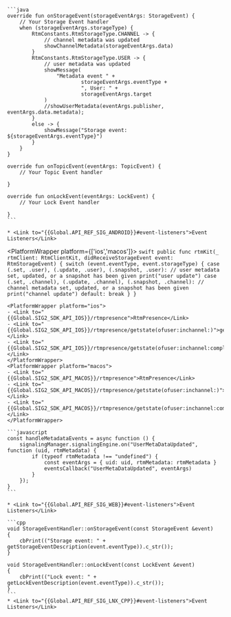 <PlatformWrapper platform='android'>

    ```java
    override fun onStorageEvent(storageEventArgs: StorageEvent) {
        // Your Storage Event handler
        when (storageEventArgs.storageType) {
            RtmConstants.RtmStorageType.CHANNEL -> {
                // channel metadata was updated
                showChannelMetadata(storageEventArgs.data)
            }
            RtmConstants.RtmStorageType.USER -> {
                // user metadata was updated
                showMessage(
                    "Metadata event " +
                            storageEventArgs.eventType +
                            ", User: " +
                            storageEventArgs.target
                )
                //showUserMetadata(eventArgs.publisher, eventArgs.data.metadata);
            }
            else -> {
                showMessage("Storage event: ${storageEventArgs.eventType}")
            }
        }
    }    

    override fun onTopicEvent(eventArgs: TopicEvent) {
        // Your Topic Event handler
    
    }

    override fun onLockEvent(eventArgs: LockEvent) {
        // Your Lock Event handler
    
    }
    ```

    * <Link to="{{Global.API_REF_SIG_ANDROID}}#event-listeners">Event Listeners</Link>

</PlatformWrapper>

<PlatformWrapper platform={['ios','macos']}>
    ```swift
    public func rtmKit(_ rtmClient: RtmClientKit, didReceiveStorageEvent event: RtmStorageEvent) {
        switch (event.eventType, event.storageType) {
        case (.set, .user), (.update, .user), (.snapshot, .user):
            // user metadata set, updated, or a snapshot has been given
            print("user update")
        case (.set, .channel), (.update, .channel), (.snapshot, .channel):
            // channel metadata set, updated, or a snapshot has been given
            print("channel update")
        default: break
        }
    }
    ```

    <PlatformWrapper platform="ios">
    - <Link to="{{Global.SIG2_SDK_API_IOS}}/rtmpresence">RtmPresence</Link>
    - <Link to="{{Global.SIG2_SDK_API_IOS}}/rtmpresence/getstate(ofuser:inchannel:)">getState(ofUser:inChannel:)</Link>
    - <Link to="{{Global.SIG2_SDK_API_IOS}}/rtmpresence/getstate(ofuser:inchannel:completion:)">getState(ofUser:inChannel:completion:)</Link>
    </PlatformWrapper>
    <PlatformWrapper platform="macos">
    - <Link to="{{Global.SIG2_SDK_API_MACOS}}/rtmpresence">RtmPresence</Link>
    - <Link to="{{Global.SIG2_SDK_API_MACOS}}/rtmpresence/getstate(ofuser:inchannel:)">getState(ofUser:inChannel:)</Link>
    - <Link to="{{Global.SIG2_SDK_API_MACOS}}/rtmpresence/getstate(ofuser:inchannel:completion:)">getState(ofUser:inChannel:completion:)</Link>
    </PlatformWrapper>
</PlatformWrapper>

<PlatformWrapper platform = 'web'>

    ```javascript
    const handleMetadataEvents = async function () {
        signalingManager.signalingEngine.on("UserMetaDataUpdated", function (uid, rtmMetadata) {
            if (typeof rtmMetadata !== "undefined") {
                const eventArgs = { uid: uid, rtmMetadata: rtmMetadata }
                eventsCallback("UserMetaDataUpdated", eventArgs)
            }
        });   
    }
    ```

    * <Link to="{{Global.API_REF_SIG_WEB}}#event-listeners">Event Listeners</Link>
</PlatformWrapper>

<PlatformWrapper platform='linux-cpp'>

    ```cpp   
    void StorageEventHandler::onStorageEvent(const StorageEvent &event)
    {
        cbPrint(("Storage event: " + getStorageEventDescription(event.eventType)).c_str());
    }
    
    void StorageEventHandler::onLockEvent(const LockEvent &event)
    {
        cbPrint(("Lock event: " + getLockEventDescription(event.eventType)).c_str());
    }    
    ```
    * <Link to="{{Global.API_REF_SIG_LNX_CPP}}#event-listeners">Event Listeners</Link>
</PlatformWrapper>


